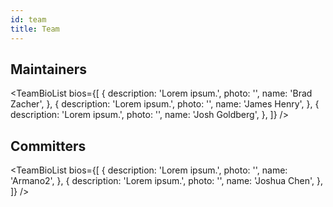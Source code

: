 ```yaml
---
id: team
title: Team
---
```



## Maintainers

<TeamBioList
  bios={[
    {
      description: 'Lorem ipsum.',
      photo: '',
      name: 'Brad Zacher',
    },
    {
      description: 'Lorem ipsum.',
      photo: '',
      name: 'James Henry',
    },
    {
      description: 'Lorem ipsum.',
      photo: '',
      name: 'Josh Goldberg',
    },
  ]}
/>

## Committers

<TeamBioList
  bios={[
    {
      description: 'Lorem ipsum.',
      photo: '',
      name: 'Armano2',
    },
    {
      description: 'Lorem ipsum.',
      photo: '',
      name: 'Joshua Chen',
    },
  ]}
/>
